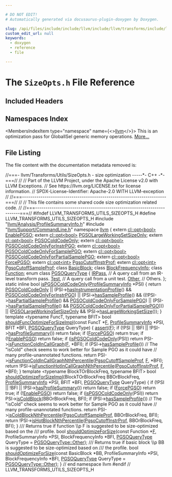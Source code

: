 ```yaml
---

# DO NOT EDIT!
# Automatically generated via docusaurus-plugin-doxygen by Doxygen.

slug: /api/files/include/include/llvm/include/llvm/transforms/include/llvm/transforms/utils/sizeopts-h
custom_edit_url: null
keywords:
  - doxygen
  - reference
  - file

---
```





# The `SizeOpts.h` File Reference

<DoxygenPage pluginConfig={pluginConfig}>



## Included Headers

<IncludesList>
<IncludesListItem
  filePath="llvm/Analysis/ProfileSummaryInfo.h"
  permalink="/docs/api/files/include/include/llvm/include/llvm/analysis/profilesummaryinfo-h"
  isLocal="true" />
<IncludesListItem
  filePath="llvm/Support/CommandLine.h"
  permalink="/docs/api/files/include/include/llvm/include/llvm/support/commandline-h"
  isLocal="true" />
</IncludesList>

## Namespaces Index

<MembersIndex>

<MembersIndexItem
  type="namespace"
  name={<><a href="/docs/api/namespaces/llvm">llvm</a></>}>
This is an optimization pass for GlobalISel generic memory operations. <a href="/docs/api/namespaces/llvm/#details">More...</a>
</MembersIndexItem>

</MembersIndex>


## File Listing

The file content with the documentation metadata removed is:

<ProgramListing>

<Link id="l00001" /><CodeLine lineNumber="1"><span class="doxyHighlightComment">//===- llvm/Transforms/Utils/SizeOpts.h - size optimization -----&#42;- C++ -&#42;-===//</span></CodeLine>
<Link id="l00002" /><CodeLine lineNumber="2"><span class="doxyHighlightComment">//</span></CodeLine>
<Link id="l00003" /><CodeLine lineNumber="3"><span class="doxyHighlightComment">// Part of the LLVM Project, under the Apache License v2.0 with LLVM Exceptions.</span></CodeLine>
<Link id="l00004" /><CodeLine lineNumber="4"><span class="doxyHighlightComment">// See https://llvm.org/LICENSE.txt for license information.</span></CodeLine>
<Link id="l00005" /><CodeLine lineNumber="5"><span class="doxyHighlightComment">// SPDX-License-Identifier: Apache-2.0 WITH LLVM-exception</span></CodeLine>
<Link id="l00006" /><CodeLine lineNumber="6"><span class="doxyHighlightComment">//</span></CodeLine>
<Link id="l00007" /><CodeLine lineNumber="7"><span class="doxyHighlightComment">//===----------------------------------------------------------------------===//</span></CodeLine>
<Link id="l00008" /><CodeLine lineNumber="8"><span class="doxyHighlightComment">//</span></CodeLine>
<Link id="l00009" /><CodeLine lineNumber="9"><span class="doxyHighlightComment">// This file contains some shared code size optimization related code.</span></CodeLine>
<Link id="l00010" /><CodeLine lineNumber="10"><span class="doxyHighlightComment">//</span></CodeLine>
<Link id="l00011" /><CodeLine lineNumber="11"><span class="doxyHighlightComment">//===----------------------------------------------------------------------===//</span></CodeLine>
<Link id="l00012" /><CodeLine lineNumber="12"></CodeLine>
<Link id="l00013" /><CodeLine lineNumber="13"><span class="doxyHighlightPreprocessor">#ifndef LLVM&#95;TRANSFORMS&#95;UTILS&#95;SIZEOPTS&#95;H</span></CodeLine>
<Link id="l00014" /><CodeLine lineNumber="14"><span class="doxyHighlightPreprocessor">#define LLVM&#95;TRANSFORMS&#95;UTILS&#95;SIZEOPTS&#95;H</span></CodeLine>
<Link id="l00015" /><CodeLine lineNumber="15"></CodeLine>
<Link id="l00016" /><CodeLine lineNumber="16"><span class="doxyHighlightPreprocessor">#include &quot;<a href="/docs/api/files/include/include/llvm/include/llvm/analysis/profilesummaryinfo-h">llvm/Analysis/ProfileSummaryInfo.h</a>&quot;</span></CodeLine>
<Link id="l00017" /><CodeLine lineNumber="17"><span class="doxyHighlightPreprocessor">#include &quot;<a href="/docs/api/files/include/include/llvm/include/llvm/support/commandline-h">llvm/Support/CommandLine.h</a>&quot;</span></CodeLine>
<Link id="l00018" /><CodeLine lineNumber="18"></CodeLine>
<Link id="l00019" /><CodeLine lineNumber="19"><span class="doxyHighlightKeyword">namespace </span><span class="doxyHighlight"><a href="/docs/api/namespaces/llvm">llvm</a> &#123;</span></CodeLine>
<Link id="l00020" /><CodeLine lineNumber="20"><span class="doxyHighlightKeyword">extern</span><span class="doxyHighlight"> <a href="/docs/api/classes/llvm/cl/opt">cl::opt&lt;bool&gt;</a> <a href="/docs/api/namespaces/llvm/#a639148e84c3c6adfd9ddde7d37407c56">EnablePGSO</a>;</span></CodeLine>
<Link id="l00021" /><CodeLine lineNumber="21"><span class="doxyHighlightKeyword">extern</span><span class="doxyHighlight"> <a href="/docs/api/classes/llvm/cl/opt">cl::opt&lt;bool&gt;</a> <a href="/docs/api/namespaces/llvm/#aa2d7dce15cd1addee07e7d1d5d199f86">PGSOLargeWorkingSetSizeOnly</a>;</span></CodeLine>
<Link id="l00022" /><CodeLine lineNumber="22"><span class="doxyHighlightKeyword">extern</span><span class="doxyHighlight"> <a href="/docs/api/classes/llvm/cl/opt">cl::opt&lt;bool&gt;</a> <a href="/docs/api/namespaces/llvm/#af7ffca86b12f2c24ce8a37d1f838e0b9">PGSOColdCodeOnly</a>;</span></CodeLine>
<Link id="l00023" /><CodeLine lineNumber="23"><span class="doxyHighlightKeyword">extern</span><span class="doxyHighlight"> <a href="/docs/api/classes/llvm/cl/opt">cl::opt&lt;bool&gt;</a> <a href="/docs/api/namespaces/llvm/#a2a325a432d76af1ddb0b233e6dffbabc">PGSOColdCodeOnlyForInstrPGO</a>;</span></CodeLine>
<Link id="l00024" /><CodeLine lineNumber="24"><span class="doxyHighlightKeyword">extern</span><span class="doxyHighlight"> <a href="/docs/api/classes/llvm/cl/opt">cl::opt&lt;bool&gt;</a> <a href="/docs/api/namespaces/llvm/#a260a85994e12f222c51ffa103e3ea0aa">PGSOColdCodeOnlyForSamplePGO</a>;</span></CodeLine>
<Link id="l00025" /><CodeLine lineNumber="25"><span class="doxyHighlightKeyword">extern</span><span class="doxyHighlight"> <a href="/docs/api/classes/llvm/cl/opt">cl::opt&lt;bool&gt;</a> <a href="/docs/api/namespaces/llvm/#a7a57920aa396aeb7116e8c0d91ec1e64">PGSOColdCodeOnlyForPartialSamplePGO</a>;</span></CodeLine>
<Link id="l00026" /><CodeLine lineNumber="26"><span class="doxyHighlightKeyword">extern</span><span class="doxyHighlight"> <a href="/docs/api/classes/llvm/cl/opt">cl::opt&lt;bool&gt;</a> <a href="/docs/api/namespaces/llvm/#a9f61fa15e742402d69a1ed808a1ff525">ForcePGSO</a>;</span></CodeLine>
<Link id="l00027" /><CodeLine lineNumber="27"><span class="doxyHighlightKeyword">extern</span><span class="doxyHighlight"> <a href="/docs/api/classes/llvm/cl/opt">cl::opt&lt;int&gt;</a> <a href="/docs/api/namespaces/llvm/#a8578236ecddd49c1db726e68ee36a269">PgsoCutoffInstrProf</a>;</span></CodeLine>
<Link id="l00028" /><CodeLine lineNumber="28"><span class="doxyHighlightKeyword">extern</span><span class="doxyHighlight"> <a href="/docs/api/classes/llvm/cl/opt">cl::opt&lt;int&gt;</a> <a href="/docs/api/namespaces/llvm/#a5a208301bbd557ac13b40e774d59e26d">PgsoCutoffSampleProf</a>;</span></CodeLine>
<Link id="l00029" /><CodeLine lineNumber="29"></CodeLine>
<Link id="l00030" /><CodeLine lineNumber="30"><span class="doxyHighlightKeyword">class </span><span class="doxyHighlight"><a href="/docs/api/classes/llvm/basicblock">BasicBlock</a>;</span></CodeLine>
<Link id="l00031" /><CodeLine lineNumber="31"><span class="doxyHighlightKeyword">class </span><span class="doxyHighlight"><a href="/docs/api/classes/llvm/blockfrequencyinfo">BlockFrequencyInfo</a>;</span></CodeLine>
<Link id="l00032" /><CodeLine lineNumber="32"><span class="doxyHighlightKeyword">class </span><span class="doxyHighlight"><a href="/docs/api/classes/llvm/function">Function</a>;</span></CodeLine>
<Link id="l00033" /><CodeLine lineNumber="33"></CodeLine>
<Link id="l00034" /><CodeLine lineNumber="34" lineLink="/docs/api/namespaces/llvm/#aec7c967a5416fa6e154433965357a50e"><span class="doxyHighlightKeyword">enum class</span><span class="doxyHighlight"> <a href="/docs/api/namespaces/llvm/#aec7c967a5416fa6e154433965357a50e">PGSOQueryType</a> &#123;</span></CodeLine>
<Link id="l00035" /><CodeLine lineNumber="35" lineLink="/docs/api/namespaces/llvm/#aec7c967a5416fa6e154433965357a50ea089e7eb4db258e05f70eef4ed5aa10bb"><span class="doxyHighlight">  <a href="/docs/api/namespaces/llvm/#aec7c967a5416fa6e154433965357a50ea089e7eb4db258e05f70eef4ed5aa10bb">IRPass</a>, </span><span class="doxyHighlightComment">// A query call from an IR-level transform pass.</span></CodeLine>
<Link id="l00036" /><CodeLine lineNumber="36" lineLink="/docs/api/namespaces/llvm/#aec7c967a5416fa6e154433965357a50ea0cbc6611f5540bd0809a388dc95a615b"><span class="doxyHighlight">  <a href="/docs/api/namespaces/llvm/#aec7c967a5416fa6e154433965357a50ea0cbc6611f5540bd0809a388dc95a615b">Test</a>,   </span><span class="doxyHighlightComment">// A query call from a unit test.</span></CodeLine>
<Link id="l00037" /><CodeLine lineNumber="37" lineLink="/docs/api/namespaces/llvm/#aec7c967a5416fa6e154433965357a50ea6311ae17c1ee52b36e68aaf4ad066387"><span class="doxyHighlight">  <a href="/docs/api/namespaces/llvm/#a9eb4f5b98b70ee4fab9614ed58282c1fa6311ae17c1ee52b36e68aaf4ad066387">Other</a>,  </span><span class="doxyHighlightComment">// Others.</span></CodeLine>
<Link id="l00038" /><CodeLine lineNumber="38"><span class="doxyHighlight">&#125;;</span></CodeLine>
<Link id="l00039" /><CodeLine lineNumber="39"></CodeLine>
<Link id="l00040" /><CodeLine lineNumber="40" lineLink="/docs/api/namespaces/llvm/#af0543650f6301aa9516ffd97d2540c90"><span class="doxyHighlightKeyword">static</span><span class="doxyHighlight"> </span><span class="doxyHighlightKeyword">inline</span><span class="doxyHighlight"> </span><span class="doxyHighlightKeywordType">bool</span><span class="doxyHighlight"> <a href="/docs/api/namespaces/llvm/#af0543650f6301aa9516ffd97d2540c90">isPGSOColdCodeOnly</a>(<a href="/docs/api/classes/llvm/profilesummaryinfo">ProfileSummaryInfo</a> &#42;PSI) &#123;</span></CodeLine>
<Link id="l00041" /><CodeLine lineNumber="41"><span class="doxyHighlight">  </span><span class="doxyHighlightKeywordFlow">return</span><span class="doxyHighlight"> <a href="/docs/api/namespaces/llvm/#af7ffca86b12f2c24ce8a37d1f838e0b9">PGSOColdCodeOnly</a> ||</span></CodeLine>
<Link id="l00042" /><CodeLine lineNumber="42"><span class="doxyHighlight">         (PSI-&gt;<a href="/docs/api/classes/llvm/profilesummaryinfo/#a21a2dd574b9729dcd05b46dae856ebc4">hasInstrumentationProfile</a>() &amp;&amp; <a href="/docs/api/namespaces/llvm/#a2a325a432d76af1ddb0b233e6dffbabc">PGSOColdCodeOnlyForInstrPGO</a>) ||</span></CodeLine>
<Link id="l00043" /><CodeLine lineNumber="43"><span class="doxyHighlight">         (PSI-&gt;<a href="/docs/api/classes/llvm/profilesummaryinfo/#a42c9b372f129ae40b72b97ce6df45eed">hasSampleProfile</a>() &amp;&amp;</span></CodeLine>
<Link id="l00044" /><CodeLine lineNumber="44"><span class="doxyHighlight">          ((!PSI-&gt;<a href="/docs/api/classes/llvm/profilesummaryinfo/#a9610274171a85158779e7ee6031d2376">hasPartialSampleProfile</a>() &amp;&amp; <a href="/docs/api/namespaces/llvm/#a260a85994e12f222c51ffa103e3ea0aa">PGSOColdCodeOnlyForSamplePGO</a>) ||</span></CodeLine>
<Link id="l00045" /><CodeLine lineNumber="45"><span class="doxyHighlight">           (PSI-&gt;<a href="/docs/api/classes/llvm/profilesummaryinfo/#a9610274171a85158779e7ee6031d2376">hasPartialSampleProfile</a>() &amp;&amp;</span></CodeLine>
<Link id="l00046" /><CodeLine lineNumber="46"><span class="doxyHighlight">            <a href="/docs/api/namespaces/llvm/#a7a57920aa396aeb7116e8c0d91ec1e64">PGSOColdCodeOnlyForPartialSamplePGO</a>))) ||</span></CodeLine>
<Link id="l00047" /><CodeLine lineNumber="47"><span class="doxyHighlight">         (<a href="/docs/api/namespaces/llvm/#aa2d7dce15cd1addee07e7d1d5d199f86">PGSOLargeWorkingSetSizeOnly</a> &amp;&amp; !PSI-&gt;<a href="/docs/api/classes/llvm/profilesummaryinfo/#a99d3f3ea07d22d6ada9863087570aaeb">hasLargeWorkingSetSize</a>());</span></CodeLine>
<Link id="l00048" /><CodeLine lineNumber="48"><span class="doxyHighlight">&#125;</span></CodeLine>
<Link id="l00049" /><CodeLine lineNumber="49"></CodeLine>
<Link id="l00050" /><CodeLine lineNumber="50"><span class="doxyHighlightKeyword">template</span><span class="doxyHighlight"> &lt;</span><span class="doxyHighlightKeyword">typename</span><span class="doxyHighlight"> FuncT, </span><span class="doxyHighlightKeyword">typename</span><span class="doxyHighlight"> BFIT&gt;</span></CodeLine>
<Link id="l00051" /><CodeLine lineNumber="51" lineLink="/docs/api/namespaces/llvm/#a4d7a1de02f328989c5b11130903ef323"><span class="doxyHighlightKeywordType">bool</span><span class="doxyHighlight"> <a href="/docs/api/namespaces/llvm/#a4d7a1de02f328989c5b11130903ef323">shouldFuncOptimizeForSizeImpl</a>(</span><span class="doxyHighlightKeyword">const</span><span class="doxyHighlight"> FuncT &#42;<a href="/docs/api/files/lib/lib/support/md5-cpp/#a96d73bbd7af15cb1fc38c3f4a3bd82e9">F</a>, <a href="/docs/api/classes/llvm/profilesummaryinfo">ProfileSummaryInfo</a> &#42;PSI,</span></CodeLine>
<Link id="l00052" /><CodeLine lineNumber="52"><span class="doxyHighlight">                                   BFIT &#42;BFI, <a href="/docs/api/namespaces/llvm/#aec7c967a5416fa6e154433965357a50e">PGSOQueryType</a> QueryType) &#123;</span></CodeLine>
<Link id="l00053" /><CodeLine lineNumber="53"><span class="doxyHighlight">  <a href="/docs/api/files/lib/lib/target/lib/target/amdgpu/silowercontrolflow-cpp/#a4868c5d81c5ccc98c47aeab6244346a0">assert</a>(<a href="/docs/api/files/lib/lib/support/md5-cpp/#a96d73bbd7af15cb1fc38c3f4a3bd82e9">F</a>);</span></CodeLine>
<Link id="l00054" /><CodeLine lineNumber="54"><span class="doxyHighlight">  </span><span class="doxyHighlightKeywordFlow">if</span><span class="doxyHighlight"> (!PSI || !BFI || !PSI-&gt;<a href="/docs/api/classes/llvm/profilesummaryinfo/#a11d1c1af51bf81a6a9f8f5191b5e3cf2">hasProfileSummary</a>())</span></CodeLine>
<Link id="l00055" /><CodeLine lineNumber="55"><span class="doxyHighlight">    </span><span class="doxyHighlightKeywordFlow">return</span><span class="doxyHighlight"> </span><span class="doxyHighlightKeyword">false</span><span class="doxyHighlight">;</span></CodeLine>
<Link id="l00056" /><CodeLine lineNumber="56"><span class="doxyHighlight">  </span><span class="doxyHighlightKeywordFlow">if</span><span class="doxyHighlight"> (<a href="/docs/api/namespaces/llvm/#a9f61fa15e742402d69a1ed808a1ff525">ForcePGSO</a>)</span></CodeLine>
<Link id="l00057" /><CodeLine lineNumber="57"><span class="doxyHighlight">    </span><span class="doxyHighlightKeywordFlow">return</span><span class="doxyHighlight"> </span><span class="doxyHighlightKeyword">true</span><span class="doxyHighlight">;</span></CodeLine>
<Link id="l00058" /><CodeLine lineNumber="58"><span class="doxyHighlight">  </span><span class="doxyHighlightKeywordFlow">if</span><span class="doxyHighlight"> (!<a href="/docs/api/namespaces/llvm/#a639148e84c3c6adfd9ddde7d37407c56">EnablePGSO</a>)</span></CodeLine>
<Link id="l00059" /><CodeLine lineNumber="59"><span class="doxyHighlight">    </span><span class="doxyHighlightKeywordFlow">return</span><span class="doxyHighlight"> </span><span class="doxyHighlightKeyword">false</span><span class="doxyHighlight">;</span></CodeLine>
<Link id="l00060" /><CodeLine lineNumber="60"><span class="doxyHighlight">  </span><span class="doxyHighlightKeywordFlow">if</span><span class="doxyHighlight"> (<a href="/docs/api/namespaces/llvm/#af0543650f6301aa9516ffd97d2540c90">isPGSOColdCodeOnly</a>(PSI))</span></CodeLine>
<Link id="l00061" /><CodeLine lineNumber="61"><span class="doxyHighlight">    </span><span class="doxyHighlightKeywordFlow">return</span><span class="doxyHighlight"> PSI-&gt;<a href="/docs/api/classes/llvm/profilesummaryinfo/#a1cdf368dd1d358e55f871484b1fec5cc">isFunctionColdInCallGraph</a>(<a href="/docs/api/files/lib/lib/support/md5-cpp/#a96d73bbd7af15cb1fc38c3f4a3bd82e9">F</a>, &#42;BFI);</span></CodeLine>
<Link id="l00062" /><CodeLine lineNumber="62"><span class="doxyHighlight">  </span><span class="doxyHighlightKeywordFlow">if</span><span class="doxyHighlight"> (PSI-&gt;<a href="/docs/api/classes/llvm/profilesummaryinfo/#a42c9b372f129ae40b72b97ce6df45eed">hasSampleProfile</a>())</span></CodeLine>
<Link id="l00063" /><CodeLine lineNumber="63"><span class="doxyHighlight">    </span><span class="doxyHighlightComment">// The &quot;isCold&quot; check seems to work better for Sample PGO as it could have</span></CodeLine>
<Link id="l00064" /><CodeLine lineNumber="64"><span class="doxyHighlight">    </span><span class="doxyHighlightComment">// many profile-unannotated functions.</span></CodeLine>
<Link id="l00065" /><CodeLine lineNumber="65"><span class="doxyHighlight">    </span><span class="doxyHighlightKeywordFlow">return</span><span class="doxyHighlight"> PSI-&gt;<a href="/docs/api/classes/llvm/profilesummaryinfo/#a3b3f19a7c246b09a46ab4dcf3b05e212">isFunctionColdInCallGraphNthPercentile</a>(<a href="/docs/api/namespaces/llvm/#a5a208301bbd557ac13b40e774d59e26d">PgsoCutoffSampleProf</a>, <a href="/docs/api/files/lib/lib/support/md5-cpp/#a96d73bbd7af15cb1fc38c3f4a3bd82e9">F</a>,</span></CodeLine>
<Link id="l00066" /><CodeLine lineNumber="66"><span class="doxyHighlight">                                                       &#42;BFI);</span></CodeLine>
<Link id="l00067" /><CodeLine lineNumber="67"><span class="doxyHighlight">  </span><span class="doxyHighlightKeywordFlow">return</span><span class="doxyHighlight"> !PSI-&gt;<a href="/docs/api/classes/llvm/profilesummaryinfo/#a6f820b8a83376970321b6e7211df6087">isFunctionHotInCallGraphNthPercentile</a>(<a href="/docs/api/namespaces/llvm/#a8578236ecddd49c1db726e68ee36a269">PgsoCutoffInstrProf</a>, <a href="/docs/api/files/lib/lib/support/md5-cpp/#a96d73bbd7af15cb1fc38c3f4a3bd82e9">F</a>,</span></CodeLine>
<Link id="l00068" /><CodeLine lineNumber="68"><span class="doxyHighlight">                                                     &#42;BFI);</span></CodeLine>
<Link id="l00069" /><CodeLine lineNumber="69"><span class="doxyHighlight">&#125;</span></CodeLine>
<Link id="l00070" /><CodeLine lineNumber="70"></CodeLine>
<Link id="l00071" /><CodeLine lineNumber="71"><span class="doxyHighlightKeyword">template</span><span class="doxyHighlight"> &lt;</span><span class="doxyHighlightKeyword">typename</span><span class="doxyHighlight"> BlockTOrBlockFreq, </span><span class="doxyHighlightKeyword">typename</span><span class="doxyHighlight"> BFIT&gt;</span></CodeLine>
<Link id="l00072" /><CodeLine lineNumber="72" lineLink="/docs/api/namespaces/llvm/#a9da4ed3292eb88e8986b5399f103e7af"><span class="doxyHighlightKeywordType">bool</span><span class="doxyHighlight"> <a href="/docs/api/namespaces/llvm/#a9da4ed3292eb88e8986b5399f103e7af">shouldOptimizeForSizeImpl</a>(BlockTOrBlockFreq BBOrBlockFreq,</span></CodeLine>
<Link id="l00073" /><CodeLine lineNumber="73"><span class="doxyHighlight">                               <a href="/docs/api/classes/llvm/profilesummaryinfo">ProfileSummaryInfo</a> &#42;PSI, BFIT &#42;BFI,</span></CodeLine>
<Link id="l00074" /><CodeLine lineNumber="74"><span class="doxyHighlight">                               <a href="/docs/api/namespaces/llvm/#aec7c967a5416fa6e154433965357a50e">PGSOQueryType</a> QueryType) &#123;</span></CodeLine>
<Link id="l00075" /><CodeLine lineNumber="75"><span class="doxyHighlight">  </span><span class="doxyHighlightKeywordFlow">if</span><span class="doxyHighlight"> (!PSI || !BFI || !PSI-&gt;<a href="/docs/api/classes/llvm/profilesummaryinfo/#a11d1c1af51bf81a6a9f8f5191b5e3cf2">hasProfileSummary</a>())</span></CodeLine>
<Link id="l00076" /><CodeLine lineNumber="76"><span class="doxyHighlight">    </span><span class="doxyHighlightKeywordFlow">return</span><span class="doxyHighlight"> </span><span class="doxyHighlightKeyword">false</span><span class="doxyHighlight">;</span></CodeLine>
<Link id="l00077" /><CodeLine lineNumber="77"><span class="doxyHighlight">  </span><span class="doxyHighlightKeywordFlow">if</span><span class="doxyHighlight"> (<a href="/docs/api/namespaces/llvm/#a9f61fa15e742402d69a1ed808a1ff525">ForcePGSO</a>)</span></CodeLine>
<Link id="l00078" /><CodeLine lineNumber="78"><span class="doxyHighlight">    </span><span class="doxyHighlightKeywordFlow">return</span><span class="doxyHighlight"> </span><span class="doxyHighlightKeyword">true</span><span class="doxyHighlight">;</span></CodeLine>
<Link id="l00079" /><CodeLine lineNumber="79"><span class="doxyHighlight">  </span><span class="doxyHighlightKeywordFlow">if</span><span class="doxyHighlight"> (!<a href="/docs/api/namespaces/llvm/#a639148e84c3c6adfd9ddde7d37407c56">EnablePGSO</a>)</span></CodeLine>
<Link id="l00080" /><CodeLine lineNumber="80"><span class="doxyHighlight">    </span><span class="doxyHighlightKeywordFlow">return</span><span class="doxyHighlight"> </span><span class="doxyHighlightKeyword">false</span><span class="doxyHighlight">;</span></CodeLine>
<Link id="l00081" /><CodeLine lineNumber="81"><span class="doxyHighlight">  </span><span class="doxyHighlightKeywordFlow">if</span><span class="doxyHighlight"> (<a href="/docs/api/namespaces/llvm/#af0543650f6301aa9516ffd97d2540c90">isPGSOColdCodeOnly</a>(PSI))</span></CodeLine>
<Link id="l00082" /><CodeLine lineNumber="82"><span class="doxyHighlight">    </span><span class="doxyHighlightKeywordFlow">return</span><span class="doxyHighlight"> PSI-&gt;<a href="/docs/api/classes/llvm/profilesummaryinfo/#a597b25ab8d0a79f855c6c66dc48cb803">isColdBlock</a>(BBOrBlockFreq, BFI);</span></CodeLine>
<Link id="l00083" /><CodeLine lineNumber="83"><span class="doxyHighlight">  </span><span class="doxyHighlightKeywordFlow">if</span><span class="doxyHighlight"> (PSI-&gt;<a href="/docs/api/classes/llvm/profilesummaryinfo/#a42c9b372f129ae40b72b97ce6df45eed">hasSampleProfile</a>())</span></CodeLine>
<Link id="l00084" /><CodeLine lineNumber="84"><span class="doxyHighlight">    </span><span class="doxyHighlightComment">// The &quot;isCold&quot; check seems to work better for Sample PGO as it could have</span></CodeLine>
<Link id="l00085" /><CodeLine lineNumber="85"><span class="doxyHighlight">    </span><span class="doxyHighlightComment">// many profile-unannotated functions.</span></CodeLine>
<Link id="l00086" /><CodeLine lineNumber="86"><span class="doxyHighlight">    </span><span class="doxyHighlightKeywordFlow">return</span><span class="doxyHighlight"> PSI-&gt;<a href="/docs/api/classes/llvm/profilesummaryinfo/#ada543df24b6c3fa80f90e0aab1bb68f2">isColdBlockNthPercentile</a>(<a href="/docs/api/namespaces/llvm/#a5a208301bbd557ac13b40e774d59e26d">PgsoCutoffSampleProf</a>, BBOrBlockFreq,</span></CodeLine>
<Link id="l00087" /><CodeLine lineNumber="87"><span class="doxyHighlight">                                         BFI);</span></CodeLine>
<Link id="l00088" /><CodeLine lineNumber="88"><span class="doxyHighlight">  </span><span class="doxyHighlightKeywordFlow">return</span><span class="doxyHighlight"> !PSI-&gt;<a href="/docs/api/classes/llvm/profilesummaryinfo/#a199ef173a063b51608e3438d8ab325d9">isHotBlockNthPercentile</a>(<a href="/docs/api/namespaces/llvm/#a8578236ecddd49c1db726e68ee36a269">PgsoCutoffInstrProf</a>, BBOrBlockFreq, BFI);</span></CodeLine>
<Link id="l00089" /><CodeLine lineNumber="89"><span class="doxyHighlight">&#125;</span></CodeLine>
<Link id="l00090" /><CodeLine lineNumber="90"></CodeLine>
<Link id="l00091" /><CodeLine lineNumber="91"><span class="doxyHighlightComment">/// Returns true if function \\p F is suggested to be size-optimized based on the</span></CodeLine>
<Link id="l00092" /><CodeLine lineNumber="92"><span class="doxyHighlightComment">/// profile.</span></CodeLine>
<Link id="l00093" /><CodeLine lineNumber="93"><span class="doxyHighlightKeywordType">bool</span><span class="doxyHighlight"> <a href="/docs/api/namespaces/llvm/#a3af72f14ea20f2c762c751d2d49e5ea3">shouldOptimizeForSize</a>(</span><span class="doxyHighlightKeyword">const</span><span class="doxyHighlight"> Function &#42;<a href="/docs/api/files/lib/lib/support/md5-cpp/#a96d73bbd7af15cb1fc38c3f4a3bd82e9">F</a>, ProfileSummaryInfo &#42;PSI,</span></CodeLine>
<Link id="l00094" /><CodeLine lineNumber="94"><span class="doxyHighlight">                           BlockFrequencyInfo &#42;BFI,</span></CodeLine>
<Link id="l00095" /><CodeLine lineNumber="95"><span class="doxyHighlight">                           <a href="/docs/api/namespaces/llvm/#aec7c967a5416fa6e154433965357a50e">PGSOQueryType</a> QueryType = <a href="/docs/api/namespaces/llvm/#aec7c967a5416fa6e154433965357a50ea6311ae17c1ee52b36e68aaf4ad066387">PGSOQueryType::Other</a>);</span></CodeLine>
<Link id="l00096" /><CodeLine lineNumber="96"></CodeLine>
<Link id="l00097" /><CodeLine lineNumber="97"><span class="doxyHighlightComment">/// Returns true if basic block \\p BB is suggested to be size-optimized based on</span></CodeLine>
<Link id="l00098" /><CodeLine lineNumber="98"><span class="doxyHighlightComment">/// the profile.</span></CodeLine>
<Link id="l00099" /><CodeLine lineNumber="99"><span class="doxyHighlightKeywordType">bool</span><span class="doxyHighlight"> <a href="/docs/api/namespaces/llvm/#a3af72f14ea20f2c762c751d2d49e5ea3">shouldOptimizeForSize</a>(</span><span class="doxyHighlightKeyword">const</span><span class="doxyHighlight"> BasicBlock &#42;BB, ProfileSummaryInfo &#42;PSI,</span></CodeLine>
<Link id="l00100" /><CodeLine lineNumber="100"><span class="doxyHighlight">                           BlockFrequencyInfo &#42;BFI,</span></CodeLine>
<Link id="l00101" /><CodeLine lineNumber="101"><span class="doxyHighlight">                           <a href="/docs/api/namespaces/llvm/#aec7c967a5416fa6e154433965357a50e">PGSOQueryType</a> QueryType = <a href="/docs/api/namespaces/llvm/#aec7c967a5416fa6e154433965357a50ea6311ae17c1ee52b36e68aaf4ad066387">PGSOQueryType::Other</a>);</span></CodeLine>
<Link id="l00102" /><CodeLine lineNumber="102"></CodeLine>
<Link id="l00103" /><CodeLine lineNumber="103"><span class="doxyHighlight">&#125; </span><span class="doxyHighlightComment">// end namespace llvm</span></CodeLine>
<Link id="l00104" /><CodeLine lineNumber="104"></CodeLine>
<Link id="l00105" /><CodeLine lineNumber="105"><span class="doxyHighlightPreprocessor">#endif </span><span class="doxyHighlightComment">// LLVM&#95;TRANSFORMS&#95;UTILS&#95;SIZEOPTS&#95;H</span></CodeLine>

</ProgramListing>


</DoxygenPage>
